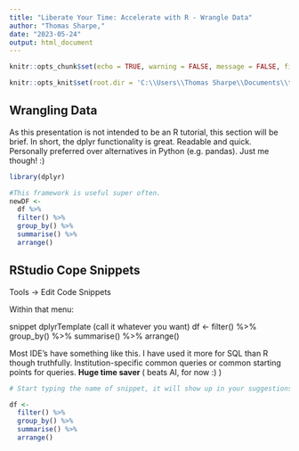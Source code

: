 ---
title: "Liberate Your Time: Accelerate with R - Wrangle Data"
author: "Thomas Sharpe,"
date: "2023-05-24"
output: html_document
---

```{r setup, include=FALSE}

knitr::opts_chunk$set(echo = TRUE, warning = FALSE, message = FALSE, fig.width = 12, fig.height = 6)

knitr::opts_knit$set(root.dir = 'C:\\Users\\Thomas Sharpe\\Documents\\thomasIR\\air2023')

```

## Wrangling Data

As this presentation is not intended to be an R tutorial, this section will be brief. In short, the dplyr functionality is great. Readable and quick. Personally preferred over alternatives in Python (e.g. pandas). Just me though! :)

```{r, eval = FALSE}

library(dplyr)

#This framework is useful super often.
newDF <-
  df %>%
  filter() %>%
  group_by() %>%
  summarise() %>%
  arrange()

```

## RStudio Cope Snippets

Tools -> Edit Code Snippets

Within that menu:

snippet dplyrTemplate (call it whatever you want)
	df <-
		filter() %>%
		group_by() %>%
		summarise() %>%
		arrange()
		
Most IDE's have something like this. I have used it more for SQL than R though truthfully. Institution-specific common queries or common starting points for queries. <b>Huge time saver </b> ( beats AI, for now :) ) 


```{r, eval = FALSE}

# Start typing the name of snippet, it will show up in your suggestions after three characters entered, press tab and bam.

df <-
  filter() %>%
  group_by() %>%
  summarise() %>%
  arrange()

```


